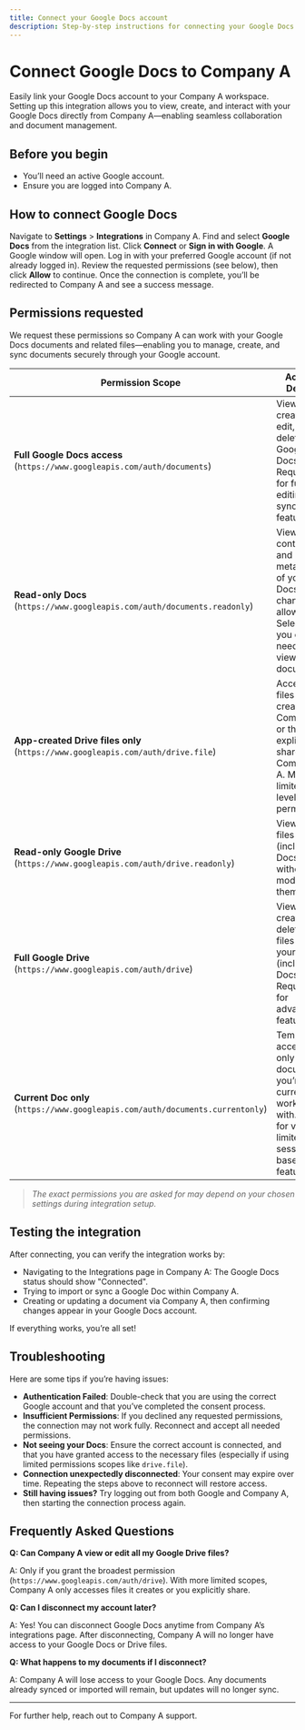 ```yaml
---
title: Connect your Google Docs account
description: Step-by-step instructions for connecting your Google Docs account to Company A.
---
```


# Connect Google Docs to Company A

Easily link your Google Docs account to your Company A workspace. Setting up this integration allows you to view, create, and interact with your Google Docs directly from Company A—enabling seamless collaboration and document management.

## Before you begin

- You’ll need an active Google account.
- Ensure you are logged into Company A.

## How to connect Google Docs

<Checklist>
  <Checklist.Item>Navigate to <strong>Settings</strong> &gt; <strong>Integrations</strong> in Company A.</Checklist.Item>
  <Checklist.Item>Find and select <strong>Google Docs</strong> from the integration list.</Checklist.Item>
  <Checklist.Item>Click <strong>Connect</strong> or <strong>Sign in with Google</strong>.</Checklist.Item>
  <Checklist.Item>A Google window will open. Log in with your preferred Google account (if not already logged in).</Checklist.Item>
  <Checklist.Item>Review the requested permissions (see below), then click <strong>Allow</strong> to continue.</Checklist.Item>
  <Checklist.Item>Once the connection is complete, you’ll be redirected to Company A and see a success message.</Checklist.Item>
</Checklist>

## Permissions requested

<Callout type="info" title="Why do we need these permissions?">
We request these permissions so Company A can work with your Google Docs documents and related files—enabling you to manage, create, and sync documents securely through your Google account.
</Callout>

| Permission Scope | Access Details |
|---|---|
| **Full Google Docs access**<br/> (`https://www.googleapis.com/auth/documents`) | View, create, edit, and delete Google Docs. Required for full editing and sync features. |
| **Read-only Docs**<br/> (`https://www.googleapis.com/auth/documents.readonly`) | View content and metadata of your Docs (no changes allowed). Selected if you only need to view documents. |
| **App-created Drive files only**<br/> (`https://www.googleapis.com/auth/drive.file`) | Access to files created by Company A or that you explicitly share with Company A. Most limited file-level permission. |
| **Read-only Google Drive**<br/> (`https://www.googleapis.com/auth/drive.readonly`) | View Drive files (including Docs) without modifying them. |
| **Full Google Drive**<br/> (`https://www.googleapis.com/auth/drive`) | View, edit, create, and delete any files on your Drive (including Docs). Required for advanced features. |
| **Current Doc only**<br/> (`https://www.googleapis.com/auth/documents.currentonly`) | Temporary access to only the document you’re currently working with. Used for very limited, session-based features. |

> _The exact permissions you are asked for may depend on your chosen settings during integration setup._

## Testing the integration

After connecting, you can verify the integration works by:

- Navigating to the Integrations page in Company A: The Google Docs status should show "Connected".
- Trying to import or sync a Google Doc within Company A.
- Creating or updating a document via Company A, then confirming changes appear in your Google Docs account.

If everything works, you’re all set!

## Troubleshooting

<Callout type="warning" title="Having trouble connecting?">
Here are some tips if you’re having issues:
</Callout>

- **Authentication Failed**: Double-check that you are using the correct Google account and that you’ve completed the consent process.
- **Insufficient Permissions**: If you declined any requested permissions, the connection may not work fully. Reconnect and accept all needed permissions.
- **Not seeing your Docs**: Ensure the correct account is connected, and that you have granted access to the necessary files (especially if using limited permissions scopes like `drive.file`).
- **Connection unexpectedly disconnected**: Your consent may expire over time. Repeating the steps above to reconnect will restore access.
- **Still having issues?** Try logging out from both Google and Company A, then starting the connection process again.

## Frequently Asked Questions

**Q: Can Company A view or edit all my Google Drive files?**

A: Only if you grant the broadest permission (`https://www.googleapis.com/auth/drive`). With more limited scopes, Company A only accesses files it creates or you explicitly share.

**Q: Can I disconnect my account later?**

A: Yes! You can disconnect Google Docs anytime from Company A’s integrations page. After disconnecting, Company A will no longer have access to your Google Docs or Drive files.

**Q: What happens to my documents if I disconnect?**

A: Company A will lose access to your Google Docs. Any documents already synced or imported will remain, but updates will no longer sync.

---

For further help, reach out to Company A support.